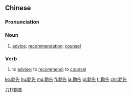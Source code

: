 {{also|劝告}}
==Chinese==
{{zh-forms|s=劝告}}

===Pronunciation===
{{zh-pron
|m=quàngào
|c=hyun3 gou3
|mn=qz:khoàn-kò͘/tw,xm,zz:khoàn-kò/qz:khǹg-kò͘
|cat=n,v
}}

===Noun===
{{zh-noun}}

# [[advice]]; [[recommendation]]; [[counsel]]

===Verb===
{{zh-verb}}

# to [[advise]]; to [[recommend]]; to [[counsel]]

[[Category:Intermediate Mandarin|力17勸告]]

[[ko:勸告]]
[[hu:勸告]]
[[mg:勸告]]
[[fj:勸告]]
[[ja:勸告]]
[[pl:勸告]]
[[tl:勸告]]
[[chr:勸告]]